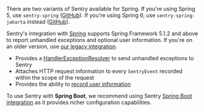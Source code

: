 <Note>

There are two variants of Sentry available for Spring. If you're using Spring 5, use `sentry-spring` ([GitHub](https://github.com/getsentry/sentry-java/tree/master/sentry-spring)). If you're using Spring 6, use `sentry-spring-jakarta` instead ([GitHub](https://github.com/getsentry/sentry-java/tree/master/sentry-spring-jakarta)).

Sentry's integration with [Spring](https://spring.io/projects/spring-framework) supports Spring Framework 5.1.2 and above to report unhandled exceptions and optional user information. If you're on an older version, use [our legacy integration](/platforms/java/legacy/spring/).

- Provides a [HandlerExceptionResolver](https://docs.spring.io/spring/docs/4.3.9.RELEASE/javadoc-api/org/springframework/web/servlet/HandlerExceptionResolver.html) to send unhandled exceptions to Sentry
- Attaches HTTP request information to every `SentryEvent` recorded within the scope of the request
- Provides the ability to [record user information](/platforms/java/guides/spring/advanced-usage/)

To use Sentry with <strong>Spring Boot</strong>, we recommend using Sentry [Spring Boot integration](/platforms/java/guides/spring-boot) as it provides richer configuration capabilities.

</Note>
